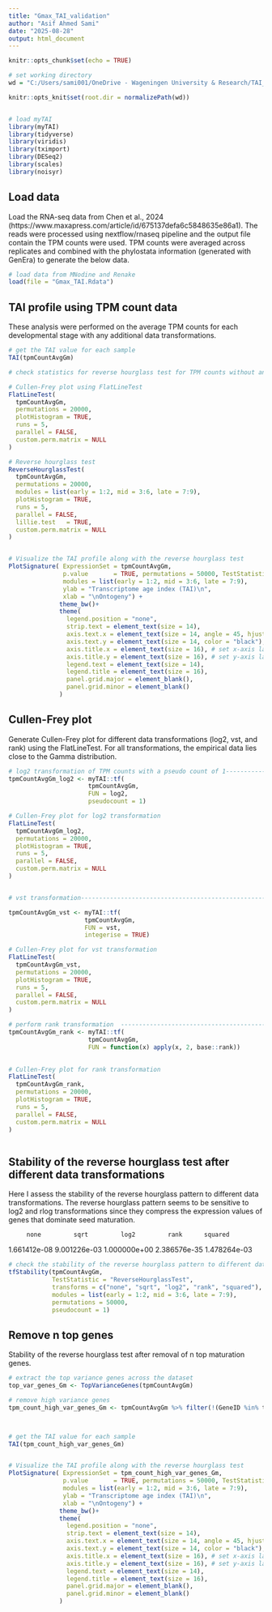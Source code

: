 ---
title: "Gmax_TAI_validation"
author: "Asif Ahmed Sami"
date: "2025-08-28"
output: html_document
---

```{r setup, include=FALSE}
knitr::opts_chunk$set(echo = TRUE)

# set working directory
wd = "C:/Users/sami001/OneDrive - Wageningen University & Research/TAI_tpc/Resubmission_v.2 TPC/script Gmax/Validation_Glycine_max"

knitr::opts_knit$set(root.dir = normalizePath(wd))


# load myTAI
library(myTAI)
library(tidyverse)
library(viridis)
library(tximport)
library(DESeq2)
library(scales)
library(noisyr)


```

## Load data

Load the RNA-seq data from Chen et al., 2024 (https://www.maxapress.com/article/id/675137defa6c5848635e86a1). The reads were processed using nextflow/rnaseq pipeline and the output file contain the TPM counts were used. TPM counts were averaged across replicates and combined with the phylostata information (generated with GenEra) to generate the below data.

```{r data}

# load data from MNodine and Renake
load(file = "Gmax_TAI.Rdata")


```

## TAI profile using TPM count data

These analysis were performed on the average TPM counts for each developmental stage with any additional data transformations.

```{r TAI, fig.height=6, fig.width=9, results='hide'}

# get the TAI value for each sample
TAI(tpmCountAvgGm)

# check statistics for reverse hourglass test for TPM counts without any transformation

# Cullen-Frey plot using FlatLineTest
FlatLineTest(
  tpmCountAvgGm,
  permutations = 20000,
  plotHistogram = TRUE,
  runs = 5,
  parallel = FALSE,
  custom.perm.matrix = NULL
)

# Reverse hourglass test
ReverseHourglassTest(
  tpmCountAvgGm,
  permutations = 20000,
  modules = list(early = 1:2, mid = 3:6, late = 7:9),
  plotHistogram = TRUE,
  runs = 5,
  parallel = FALSE,
  lillie.test	= TRUE,
  custom.perm.matrix = NULL
)


# Visualize the TAI profile along with the reverse hourglass test
PlotSignature( ExpressionSet = tpmCountAvgGm, 
               p.value       = TRUE, permutations = 50000, TestStatistic = "ReverseHourglassTest",
               modules = list(early = 1:2, mid = 3:6, late = 7:9),
               ylab = "Transcriptome age index (TAI)\n",
               xlab = "\nOntogeny") +
              theme_bw()+
              theme(
                legend.position = "none",
                strip.text = element_text(size = 14),
                axis.text.x = element_text(size = 14, angle = 45, hjust=1, color = "black"), 
                axis.text.y = element_text(size = 14, color = "black"),
                axis.title.x = element_text(size = 16), # set x-axis label size
                axis.title.y = element_text(size = 16), # set y-axis label size
                legend.text = element_text(size = 14),
                legend.title = element_text(size = 16),
                panel.grid.major = element_blank(), 
                panel.grid.minor = element_blank()
              )


```
## Cullen-Frey plot

Generate Cullen-Frey plot for different data transformations (log2, vst, and rank) using the FlatLineTest. For all transformations, the empirical data lies close to the Gamma distribution. 


```{r Cullen-Frey, results='hide'}

# log2 transformation of TPM counts with a pseudo count of 1--------------------
tpmCountAvgGm_log2 <- myTAI::tf(
                      tpmCountAvgGm,
                      FUN = log2, 
                      pseudocount = 1)

# Cullen-Frey plot for log2 transformation
FlatLineTest(
  tpmCountAvgGm_log2,
  permutations = 20000,
  plotHistogram = TRUE,
  runs = 5,
  parallel = FALSE,
  custom.perm.matrix = NULL
)


# vst transformation------------------------------------------------------------

tpmCountAvgGm_vst <- myTAI::tf(
                     tpmCountAvgGm,
                     FUN = vst, 
                     integerise = TRUE)

# Cullen-Frey plot for vst transformation
FlatLineTest(
  tpmCountAvgGm_vst,
  permutations = 20000,
  plotHistogram = TRUE,
  runs = 5,
  parallel = FALSE,
  custom.perm.matrix = NULL
)

# perform rank transformation  -------------------------------------------------
tpmCountAvgGm_rank <- myTAI::tf(
                      tpmCountAvgGm,
                      FUN = function(x) apply(x, 2, base::rank))
                    

# Cullen-Frey plot for rank transformation
FlatLineTest(
  tpmCountAvgGm_rank,
  permutations = 20000,
  plotHistogram = TRUE,
  runs = 5,
  parallel = FALSE,
  custom.perm.matrix = NULL
)



```


## Stability of the reverse hourglass test after different data transformations

Here I assess the stability of the reverse hourglass pattern to different data transformations. The reverse hourglass pattern seems to be sensitive to log2 and rlog transformations since they compress the expression values of genes that dominate seed maturation. 

         none         sqrt         log2         rank      squared 
1.661412e-08 9.001226e-03 1.000000e+00 2.386576e-35 1.478264e-03

```{r stability, results='hide'}

# check the stability of the reverse hourglass pattern to different data transformations
tfStability(tpmCountAvgGm,
            TestStatistic = "ReverseHourglassTest",
            transforms = c("none", "sqrt", "log2", "rank", "squared"),
            modules = list(early = 1:2, mid = 3:6, late = 7:9),
            permutations = 50000,
            pseudocount = 1)

```



## Remove n top genes

Stability of the reverse hourglass test after removal of n top maturation genes.


```{r top_genes}

# extract the top variance genes across the dataset
top_var_genes_Gm <- TopVarianceGenes(tpmCountAvgGm)

# remove high variance genes
tpm_count_high_var_genes_Gm <- tpmCountAvgGm %>% filter(!(GeneID %in% top_var_genes_Gm))



# get the TAI value for each sample
TAI(tpm_count_high_var_genes_Gm)


# Visualize the TAI profile along with the reverse hourglass test
PlotSignature( ExpressionSet = tpm_count_high_var_genes_Gm, 
               p.value       = TRUE, permutations = 50000, TestStatistic = "ReverseHourglassTest",
               modules = list(early = 1:2, mid = 3:6, late = 7:9),
               ylab = "Transcriptome age index (TAI)\n",
               xlab = "\nOntogeny") +
              theme_bw()+
              theme(
                legend.position = "none",
                strip.text = element_text(size = 14),
                axis.text.x = element_text(size = 14, angle = 45, hjust=1, color = "black"), 
                axis.text.y = element_text(size = 14, color = "black"),
                axis.title.x = element_text(size = 16), # set x-axis label size
                axis.title.y = element_text(size = 16), # set y-axis label size
                legend.text = element_text(size = 14),
                legend.title = element_text(size = 16),
                panel.grid.major = element_blank(), 
                panel.grid.minor = element_blank()
              )


```


